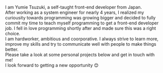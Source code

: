 I am Yumie Tsuzuki, a self-taught front-end developer from Japan.<br />
After working as a system engineer for nearly 4 years, I realized my curiousity towards programming was growing bigger and decided to fully commit my time to teach myself programming to get a front-end developer job. I fell in love programming shortly after and made sure this was a right choice.<br />
I am hardworker, ambitious and coorporative. I always strive to learn more, improve my skills and try to communicate well with people to make things better.<br />
Please take a look at some personal projects below and get in touch with me!<br />
I look forward to getting a new opportunity 😊<br />
